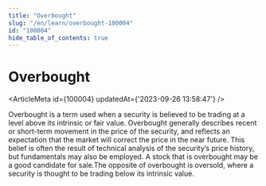 ```yaml
---
title: "Overbought"
slug: "/en/learn/overbought-100004"
id: "100004"
hide_table_of_contents: true
---
```



# Overbought

<ArticleMeta id={100004} updatedAt={'2023-09-26 13:58:47'} />
<div className='border-solid border-b border-t-0 my-4 border-[var(--ifm-color-gray-300)]' />

Overbought is a term used when a security is believed to be trading at a level above its intrinsic or fair value. Overbought generally describes recent or short-term movement in the price of the security, and reflects an expectation that the market will correct the price in the near future. This belief is often the result of technical analysis of the security’s price history, but fundamentals may also be employed. A stock that is overbought may be a good candidate for sale.The opposite of overbought is oversold, where a security is thought to be trading below its intrinsic value.
